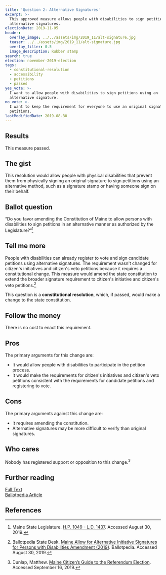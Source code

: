 ```yaml
---
title: 'Question 2: Alternative Signatures'
excerpt: >-
  This approved measure allows people with disabilities to sign petitions using
  alternative signatures.
electionDate: 2019-11-05
header:
  overlay_image: ../../assets/img/2019_11/alt-signature.jpg
  teaser: ../../assets/img/2019_11/alt-signature.jpg
  overlay_filter: 0.5
  image_description: Rubber stamp
search: true
election: november-2019-election
tags:
  - constitutional-resolution
  - accessibility
  - petitions
  - passed
yes_vote: >-
  I want to allow people with disabilities to sign petitions using an
  alternative signature.
no_vote: >-
  I want to keep the requirement for everyone to use an original signature for
  petitions.
lastModifiedDate: 2019-08-30
---
```


## Results

This measure passed.

## The gist

This resolution would allow people with physical disabilities that prevent them from physically signing an original signature to sign petitions using an alternative method, such as a signature stamp or having someone sign on their behalf.

## Ballot question

“Do you favor amending the Constitution of Maine to allow persons with disabilities to sign petitions in an alternative manner as authorized by the Legislature?”[^1]

<YesNoTable yesContent={frontmatter.yes_vote} noContent={frontmatter.no_vote} />

## Tell me more

People with disabilities can already register to vote and sign candidate petitions using alternative signatures. The requirement wasn't changed for citizen's initiatives and citizen's veto petitions because it requires a constitutional change. This measure would amend the state constitution to extend the broader signature requirement to citizen's initiative and citizen's veto petitions.[^2]

This question is a **constitutional resolution**, which, if passed, would make a change to the state constitution.

## Follow the money

There is no cost to enact this requirement.

## Pros

The primary arguments for this change are:

- It would allow people with disabilities to participate in the petition process.
- It would make the requirements for citizen's initiatives and citizen's veto petitions consistent with the requirements for candidate petitions and registering to vote.

## Cons

The primary arguments against this change are:

- It requires amending the constitution.
- Alternative signatures may be more difficult to verify than original signatures.

## Who cares

Nobody has registered support or opposition to this change.[^3]

## Further reading

[Full Text](https://www.maine.gov/sos/cec/elec/upcoming/pdf/ld1437.pdf)
<br />[Ballotpedia Article](<https://ballotpedia.org/Maine_Allow_for_Alternative_Initiative_Signatures_for_Persons_with_Disabilities_Amendment_(2019)>)
<br />

## References

[^1]: Maine State Legislature. [H.P. 1049 - L.D. 1437](https://www.maine.gov/sos/cec/elec/upcoming/pdf/ld1437.pdf). Accessed August 30, 2019.

[^2]: Ballotpedia State Desk. [Maine Allow for Alternative Initiative Signatures for Persons with Disabilities Amendment (2019)](<https://ballotpedia.org/Maine_Allow_for_Alternative_Initiative_Signatures_for_Persons_with_Disabilities_Amendment_(2019)>). Ballotpedia. Accessed August 30, 2019.

[^3]: Dunlap, Matthew. [Maine Citizen’s Guide to the Referendum Election](https://www.maine.gov/sos/cec/elec/upcoming/pdf/citizensguide19.pdf). Accessed September 16, 2019.
